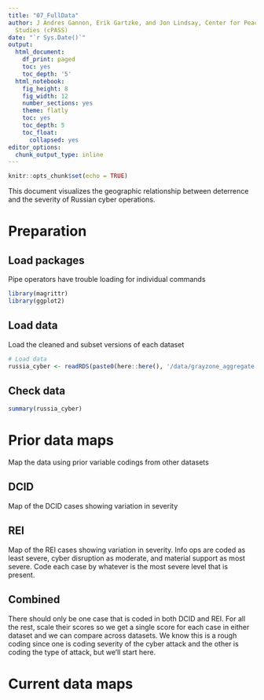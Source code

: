 ```yaml
---
title: "07_FullData"
author: J Andres Gannon, Erik Gartzke, and Jon Lindsay, Center for Peace and Security
  Studies (cPASS)
date: "`r Sys.Date()`"
output:
  html_document:
    df_print: paged
    toc: yes
    toc_depth: '5'
  html_notebook:
    fig_height: 8
    fig_width: 12
    number_sections: yes
    theme: flatly
    toc: yes
    toc_depth: 5
    toc_float:
      collapsed: yes
editor_options:
  chunk_output_type: inline
---
```


```r
knitr::opts_chunk$set(echo = TRUE)
```

This document visualizes the geographic relationship between deterrence and the severity of Russian cyber operations.

# Preparation
## Load packages
Pipe operators have trouble loading for individual commands
```r
library(magrittr)
library(ggplot2)
```

## Load data
Load the cleaned and subset versions of each dataset
```r
# Load data
russia_cyber <- readRDS(paste0(here::here(), '/data/grayzone_aggregate.rds'))
```

## Check data
```r
summary(russia_cyber)
```

# Prior data maps
Map the data using prior variable codings from other datasets

## DCID
Map of the DCID cases showing variation in severity

## REI
Map of the REI cases showing variation in severity. Info ops are coded as least severe, cyber disruption as moderate, and material support as most severe. Code each case by whatever is the most severe level that is present.

## Combined
There should only be one case that is coded in both DCID and REI. For all the rest, scale their scores so we get a single score for each case in either dataset and we can compare across datasets. We know this is a rough coding since one is coding severity of the cyber attack and the other is coding the type of attack, but we'll start here.


# Current data maps
